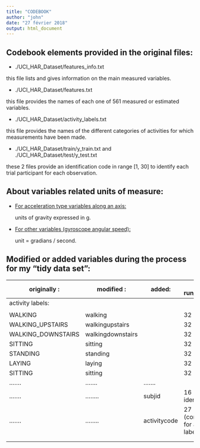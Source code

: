 ```yaml
---
title: "CODEBOOK"
author: "john"
date: "27 février 2018"
output: html_document
---
```


## Codebook elements provided in the original files:

* ./UCI_HAR_Dataset/features_info.txt

this file lists and gives information on the main measured variables.  

* ./UCI_HAR_Dataset/features.txt

this file provides the names of each one of 561 measured or estimated variables.

* ./UCI_HAR_Dataset/activity_labels.txt

this file provides the names of the different categories of activities for which measurements have been made.

* ./UCI_HAR_Dataset/train/y_train.txt and ./UCI_HAR_Dataset/test/y_test.txt

these 2 files provide an identification code in range [1, 30] to identify each trial participant for each observation.


## About variables related units of measure:

* <ins>For acceleration type variables along an axis:</ins> units of gravity expressed in g.  

* <ins>For other variables (gyroscope angular speed):</ins> unit = gradians / second.


## Modified or added variables during the process for my "tidy data set":


originally :        |  modified :     | added:       | line in  run_analysis                    
--------------------|-----------------|--------------|------------------------
 activity labels:   |                 |              |   
                    |                 |              |
 WALKING            |walking          |              | 32
 WALKING_UPSTAIRS   |walkingupstairs  |              | 32   
 WALKING_DOWNSTAIRS |walkingdownstairs|              | 32
 SITTING            |sitting          |              | 32
 STANDING           |standing         |              | 32  
 LAYING             |laying           |              | 32
 SITTING            |sitting          |              | 32
 .......            |.......          |.......       |    
 .......            |........         |    subjid    | 16  (subject identifier)
 .......            |........         | activitycode | 27  (container for activity labels)
                    |                 |              |
                    |                 |              | 
                    
 
                   